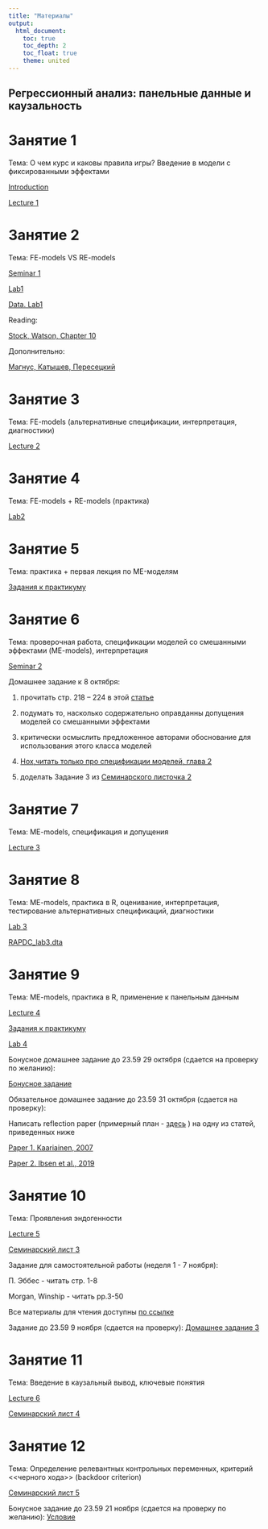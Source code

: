 ```yaml
---
title: "Материалы"
output: 
  html_document:
    toc: true
    toc_depth: 2
    toc_float: true
    theme: united
---
```

## Регрессионный анализ: панельные данные и каузальность
 
# Занятие 1
 
Тема: О чем курс и каковы правила игры? Введение в модели с фиксированными эффектами
  
<a href="RAPDC_intro_2021.pdf" title=>Introduction</a> 
 
<a href="RAPDC_lecture1_2021.pdf" title=>Lecture 1</a> 
 

# Занятие 2
 
Тема: FE-models VS RE-models

<a href="RAPDC_seminar1_2021.pdf" title=>Seminar 1</a> 

<a href="RAPDC_lab1.R" title=>Lab1</a>  
 
<a href="RAPDC_lab1.dta" title=>Data. Lab1</a>
 
Reading: 
 
<a href="https://yadi.sk/i/4YsEBveY1j4nUw" title=>Stock, Watson, Chapter 10</a>  

Дополнительно: 

<a href="https://disk.yandex.ru/i/qpr_QNaO6ZuVvA" title=>Магнус, Катышев, Пересецкий</a>  

# Занятие 3
 
Тема: FE-models (альтернативные спецификации, интерпретация, диагностики)
 
<a href="RAPDC_lecture2.pdf" title=>Lecture 2</a> 
 
# Занятие 4
 
Тема: FE-models + RE-models (практика)
 
<a href="RAPDC_lab2.R" title=>Lab2</a>

# Занятие 5
 
Тема: практика + первая лекция по ME-моделям

<a href="RAPDC_lab1_3.pdf" title=>Задания к практикуму</a>


# Занятие 6
 
Тема: проверочная работа, спецификации моделей со смешанными эффектами (ME-models), интерпретация

<a href="RAPDC_seminar2.pdf" title=>Seminar 2</a>
 
Домашнее задание к 8 октября: 
 
1) прочитать стр. 218 -- 224 в этой <a href="Steenbergen,Jones, 2002.pdf" title=>статье</a> 
 
2) подумать то, насколько содержательно оправданны допущения моделей со смешанными эффектами 
 
3) критически осмыслить предложенное авторами обоснование для использования этого класса моделей 
 
4) <a href="https://yadi.sk/d/ci9V-ylSU4Kh3A" title=>Hox,читать только про спецификации моделей, глава 2</a>

5) доделать Задание 3 из <a href="RAPDC_seminar2.pdf" title=>Семинарского листочка 2</a>

# Занятие 7 

Тема: ME-models, спецификация и допущения

<a href="RAPDC_lecture3.pdf" title=>Lecture 3</a> 

# Занятие 8

Тема: ME-models, практика в R, оценивание, интерпретация, тестирование альтернативных спецификаций, диагностики

<a href="RAPDC_lab3.R" title=>Lab 3</a> 

<a href="RAPDC_lab3.dta" title=>RAPDC_lab3.dta</a> 

# Занятие 9

Тема: ME-models, практика в R, применение к панельным данным

<a href="RAPDC_lecture4_full.pdf" title=>Lecture 4</a> 

<a href="RAPDC_lab_tasks.pdf" title=>Задания к практикуму</a> 

<a href="RAPDC_lab4.R" title=>Lab 4</a> 

Бонусное домашнее задание до 23.59 29 октября (сдается на проверку по желанию): 

<a href="RAPDC_bonus.pdf" title=>Бонусное задание</a> 

Обязательное домашнее задание до 23.59 31 октября (сдается на проверку): 

Написать reflection paper (примерный план - <a href="reflection_paper.pdf" title=>здесь</a> ) на одну из статей, приведенных ниже
 
<a href="Paper 1. Kaariainen, 2007.pdf" title=>Paper 1. Kaariainen, 2007</a>  
 
<a href="Paper 2. Ibsen et al., 2019.pdf" title=>Paper 2. Ibsen et al., 2019</a> 

# Занятие 10

Тема: Проявления эндогенности

<a href="RAPDC_lecture5_2021.pdf" title=>Lecture 5</a> 

<a href="RAPDC_seminar3.pdf" title=>Семинарский лист 3</a> 

Задание для самостоятельной работы (неделя 1 - 7 ноября): 

П. Эббес - читать стр. 1-8

Morgan, Winship - читать pp.3-50

Все материалы для чтения доступны <a href="https://drive.google.com/drive/folders/1D6MdajgWOdXL38rhSauFUtvXC87yFLug?usp=sharing" title=>по ссылке</a>  

Задание до 23.59 9 ноября (сдается на проверку): <a href="RAPDC_hw3.pdf" title=>Домашнее задание 3</a> 

# Занятие 11

Тема: Введение в каузальный вывод, ключевые понятия

<a href="RAPDC_lecture6_2021.pdf" title=>Lecture 6</a> 

<a href="RAPDC_seminar4_UPD.pdf" title=>Семинарский лист 4</a> 

# Занятие 12

Тема: Определение релевантных контрольных переменных, критерий <<черного хода>> (backdoor criterion)

<a href="RAPDC_seminar5.pdf" title=>Семинарский лист 5</a> 

Бонусное задание до 23.59 21 ноября (сдается на проверку по желанию): <a href="RAPDC_hw_bonus.pdf" title=>Условие</a> 



